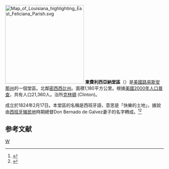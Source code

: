 [[File:Map_of_Louisiana_highlighting_East_Feliciana_Parish.svg|250px]]
'''東費利西亞納堂區'''（{{lang-en|East Feliciana Parish}}）是[[美國|美國]][[路易斯安那州|路易斯安那州]]的一個堂區。北鄰[[密西西比州|密西西比州]]。面積1,180平方公里。根據[[美國2000年人口普查|美國2000年人口普查]]，共有人口21,360人。治所[[克林頓_(路易斯安那州)|克林頓]] (Clinton)。

成立於1824年2月17日。本堂區的名稱是西班牙語，意思是「快樂的土地」，據說由[[西班牙殖民地|西班牙殖民地]]時期總督Don Bernado de Galvez妻子的名字轉成。<ref>{{Cite web |url=http://www.dhh.louisiana.gov/OPH/PHP%202005/PDF/West%20Feliciana/Parish%20East%20Feliciana.pdf |title=East Feliciana Parish |access-date=2007-02-12 |archive-date=2016-03-25 |archive-url=https://web.archive.org/web/20160325172606/http://dhh.louisiana.gov/OPH/PHP%202005/PDF/West%20Feliciana/Parish%20East%20Feliciana.pdf }}</ref><ref>{{Cite web |url=http://www.felicianatourism.org/history.htm |title=History of East Feliciana Parish |accessdate=2007-02-12 |archive-date=2016-10-12 |archive-url=https://web.archive.org/web/20161012201448/http://www.felicianatourism.org/history.htm |dead-url=no }}</ref>

==参考文献==
<div class="references-small">
<references />
</div>

{{路易斯安那州}}

[[Category:路易斯安那州行政區劃|W]]
